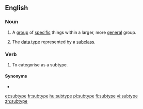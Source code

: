 ==English==

===Noun===
{{wikipedia}}
{{en-noun}}

# A [[group]] of [[specific]] things within a larger, more [[general]] group.
# {{label|en|computing}} The [[data type]] represented by a [[subclass]].

===Verb===
{{en-verb|subtyp}}

# To categorise as a subtype.

====Synonyms====
* {{l|en|subclassify}}

[[et:subtype]]
[[fr:subtype]]
[[hu:subtype]]
[[pl:subtype]]
[[fi:subtype]]
[[vi:subtype]]
[[zh:subtype]]